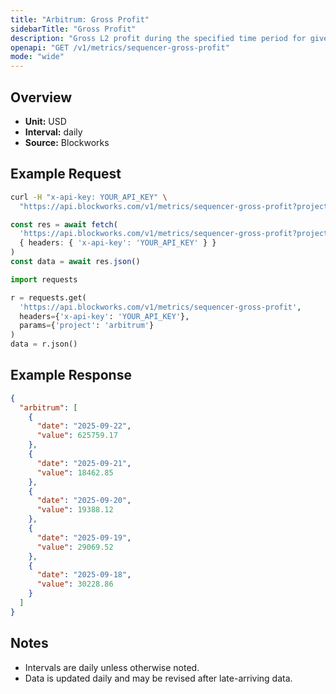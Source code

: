 ```yaml
---
title: "Arbitrum: Gross Profit"
sidebarTitle: "Gross Profit"
description: "Gross L2 profit during the specified time period for given blockchain."
openapi: "GET /v1/metrics/sequencer-gross-profit"
mode: "wide"
---
```


## Overview

- **Unit:** USD
- **Interval:** daily
- **Source:** Blockworks

## Example Request

<CodeGroup>

```bash cURL
curl -H "x-api-key: YOUR_API_KEY" \
  "https://api.blockworks.com/v1/metrics/sequencer-gross-profit?project=arbitrum"
```

```typescript TypeScript
const res = await fetch(
  'https://api.blockworks.com/v1/metrics/sequencer-gross-profit?project=arbitrum',
  { headers: { 'x-api-key': 'YOUR_API_KEY' } }
)
const data = await res.json()
```

```python Python
import requests

r = requests.get(
  'https://api.blockworks.com/v1/metrics/sequencer-gross-profit',
  headers={'x-api-key': 'YOUR_API_KEY'},
  params={'project': 'arbitrum'}
)
data = r.json()
```

</CodeGroup>

## Example Response

```json
{
  "arbitrum": [
    {
      "date": "2025-09-22",
      "value": 625759.17
    },
    {
      "date": "2025-09-21",
      "value": 18462.85
    },
    {
      "date": "2025-09-20",
      "value": 19388.12
    },
    {
      "date": "2025-09-19",
      "value": 29069.52
    },
    {
      "date": "2025-09-18",
      "value": 30228.86
    }
  ]
}
```

## Notes
- Intervals are daily unless otherwise noted.
- Data is updated daily and may be revised after late-arriving data.